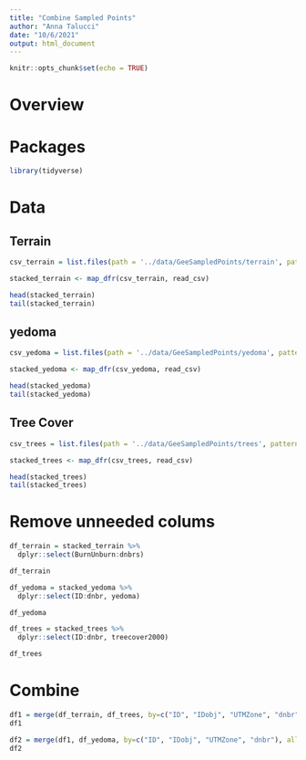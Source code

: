 ```yaml
---
title: "Combine Sampled Points"
author: "Anna Talucci"
date: "10/6/2021"
output: html_document
---
```


```r
knitr::opts_chunk$set(echo = TRUE)
```

# Overview

# Packages

```r
library(tidyverse)
```


# Data

## Terrain
```r
csv_terrain = list.files(path = '../data/GeeSampledPoints/terrain', pattern = "csv$", full.names = TRUE)
```

```r
stacked_terrain <- map_dfr(csv_terrain, read_csv)
```

```r
head(stacked_terrain)
tail(stacked_terrain)
```

## yedoma
```r
csv_yedoma = list.files(path = '../data/GeeSampledPoints/yedoma', pattern = "csv$", full.names = TRUE)
```

```r
stacked_yedoma <- map_dfr(csv_yedoma, read_csv)
```

```r
head(stacked_yedoma)
tail(stacked_yedoma)
```

## Tree Cover

```r
csv_trees = list.files(path = '../data/GeeSampledPoints/trees', pattern = "csv$", full.names = TRUE)
```

```r
stacked_trees <- map_dfr(csv_trees, read_csv)
```

```r
head(stacked_trees)
tail(stacked_trees)
```

# Remove unneeded colums
```r
df_terrain = stacked_terrain %>%
  dplyr::select(BurnUnburn:dnbrs)

df_terrain
```

```r
df_yedoma = stacked_yedoma %>%
  dplyr::select(ID:dnbr, yedoma)

df_yedoma
```

```r
df_trees = stacked_trees %>%
  dplyr::select(ID:dnbr, treecover2000)

df_trees
```

# Combine

```r

df1 = merge(df_terrain, df_trees, by=c("ID", "IDobj", "UTMZone", "dnbr"))
df1
```

```r
df2 = merge(df1, df_yedoma, by=c("ID", "IDobj", "UTMZone", "dnbr"), all.x = TRUE, all.y = TRUE)
df2
```